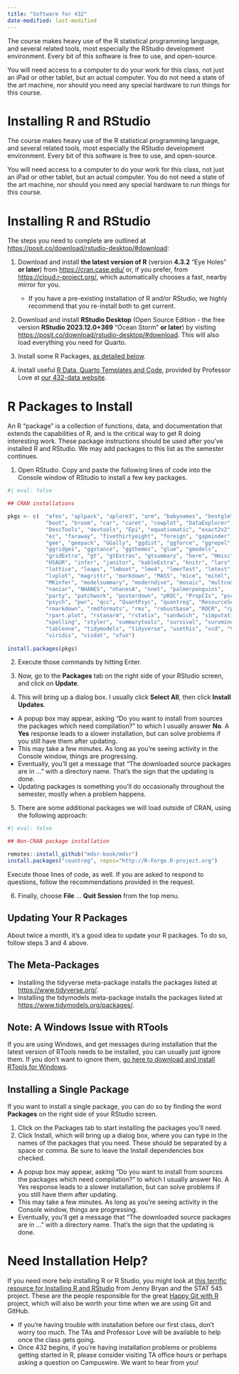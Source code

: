 ```yaml
---
title: "Software for 432"
date-modified: last-modified
---
```


The course makes heavy use of the R statistical programming language, and several related tools, most especially the RStudio development environment. Every bit of this software is free to use, and open-source.

You will need access to a computer to do your work for this class, not just an iPad or other tablet, but an actual computer. You do not need a state of the art machine, nor should you need any special hardware to run things for this course. 

# Installing R and RStudio

The course makes heavy use of the R statistical programming language, and several related tools, most especially the RStudio development environment. Every bit of this software is free to use, and open-source.

You will need access to a computer to do your work for this class, not just an iPad or other tablet, but an actual computer. You do not need a state of the art machine, nor should you need any special hardware to run things for this course. 

# Installing R and RStudio

The steps you need to complete are outlined at <https://posit.co/download/rstudio-desktop/#download>:

1. Download and install **the latest version of R** (version **4.3.2** "Eye Holes" **or later**) from <https://cran.case.edu/> or, if you prefer, from <https://cloud.r-project.org/>, which automatically chooses a fast, nearby mirror for you.
    - If you have a pre-existing installation of R and/or RStudio, we highly recommend that you re-install both to get current.

2. Download and install **RStudio Desktop** (Open Source Edition - the free version **RStudio 2023.12.0+369** "Ocean Storm" **or later**) by visiting <https://posit.co/download/rstudio-desktop/#download>. This will also load everything you need for Quarto.

3. Install some R Packages, [as detailed below](#r-packages-to-install).

4. Install useful [R Data, Quarto Templates and Code](https://github.com/THOMASELOVE/432-data), provided by Professor Love at [our 432-data website](https://github.com/THOMASELOVE/432-data).

# R Packages to Install

An R "package" is a collection of functions, data, and documentation that extends the capabilities of R, and is the critical way to get R doing interesting work. These package instructions should be used after you’ve installed R and RStudio. We may add packages to this list as the semester continues.

1. Open RStudio. Copy and paste the following lines of code into the Console window of RStudio to install a few key packages.

```r
#| eval: false

## CRAN installations

pkgs <- c(  "afex", "aplpack", "aplore3", "arm", "babynames", "bestglm", 
            "boot", "broom", "car", "caret", "cowplot", "DataExplorer", 
            "DescTools", "devtools", "Epi", "equatiomatic", "exact2x2", 
            "ez", "faraway", "fivethirtyeight", "foreign", "gapminder", 
            "gee", "geepack", "GGally", "ggdist", "ggforce", "ggrepel", 
            "ggridges", "ggstance", "ggthemes", "glue", "gmodels", 
            "gridExtra", "gt", "gtExtras", "gtsummary", "here", "Hmisc", 
            "HSAUR", "infer", "janitor", "kableExtra", "knitr", "lars", 
            "lattice", "leaps", "lmboot", "lme4", "lmerTest", "lmtest", 
            "lvplot", "magrittr", "markdown", "MASS", "mice", "mitml", 
            "MKinfer", "modelsummary", "moderndive", "mosaic", "multcomp", 
            "naniar", "NHANES", "nhanesA", "nnet", "palmerpenguins",
            "party", "patchwork", "posterdown", "pROC", "PropCIs", "pscl", 
            "psych", "pwr", "qcc", "QuantPsyc", "quantreg", "ResourceSelection",
            "rmarkdown", "rmdformats", "rms", "robustbase", "ROCR", "rpart",
            "rpart.plot", "rstanarm", "rstatix", "sandwich", "simputation", 
            "spelling", "styler", "summarytools", "survival", "survminer", 
            "tableone", "tidymodels", "tidyverse", "usethis", "vcd", "VGAM", 
            "viridis", "visdat", "xfun")
                
install.packages(pkgs)

```

2. Execute those commands by hitting Enter.

3. Now, go to the **Packages** tab on the right side of your RStudio screen, and click on **Update**.

4. This will bring up a dialog box. I usually click **Select All**, then click **Install Updates**. 

- A popup box may appear, asking "Do you want to install from sources the packages which need compilation?" to which I usually answer **No**. A **Yes** response leads to a slower installation, but can solve problems if you still have them after updating.
- This may take a few minutes. As long as you're seeing activity in the Console window, things are progressing.
- Eventually, you'll get a message that "The downloaded source packages are in ..." with a directory name. That's the sign that the updating is done.
- Updating packages is something you'll do occasionally throughout the semester, mostly when a problem happens.

5. There are some additional packages we will load outside of CRAN, using the following approach:

```r
#| eval: false

## Non-CRAN package installation

remotes::install_github("mdsr-book/mdsr")
install.packages("countreg", repos="http://R-Forge.R-project.org")
```

Execute those lines of code, as well. If you are asked to respond to questions, follow the recommendations provided in the request.

6. Finally, choose **File** ... **Quit Session** from the top menu.

## Updating Your R Packages

About twice a month, it's a good idea to update your R packages. To do so, follow steps 3 and 4 above.

## The Meta-Packages

- Installing the tidyverse meta-package installs the packages listed at <https://www.tidyverse.org/>.
- Installing the tidymodels meta-package installs the packages listed at <https://www.tidymodels.org/packages/>.

## Note: A Windows Issue with RTools

If you are using Windows, and get messages during installation that the latest version of RTools needs to be installed, you can usually just ignore them. If you don’t want to ignore them, [go here to download and install RTools for Windows](https://cran.r-project.org/bin/windows/Rtools/).

## Installing a Single Package

If you want to install a single package, you can do so by finding the word **Packages** on the right side of your RStudio screen.

1. Click on the Packages tab to start installing the packages you’ll need.
2. Click Install, which will bring up a dialog box, where you can type in the names of the packages that you need. These should be separated by a space or comma. Be sure to leave the Install dependencies box checked.

  - A popup box may appear, asking “Do you want to install from sources the packages which need compilation?” to which I usually answer No. A Yes response leads to a slower installation, but can solve problems if you still have them after updating.
  - This may take a few minutes. As long as you’re seeing activity in the Console window, things are progressing.
  - Eventually, you’ll get a message that “The downloaded source packages are in …” with a directory name. That’s the sign that the updating is done.
  
# Need Installation Help?

If you need more help installing R or R Studio, you might look at [this terrific resource for Installing R and RStudio](https://stat545.com/install.html) from Jenny Bryan and the STAT 545 project. These are the people responsible for the great [Happy Git with R](http://happygitwithr.com/) project, which will also be worth your time when we are using Git and GitHub.

- If you're having trouble with installation before our first class, don't worry too much. The TAs and Professor Love will be available to help once the class gets going.
- Once 432 begins, if you're having installation problems or problems getting started in R, please consider visiting TA office hours or perhaps asking a question on Campuswire. We want to hear from you!

